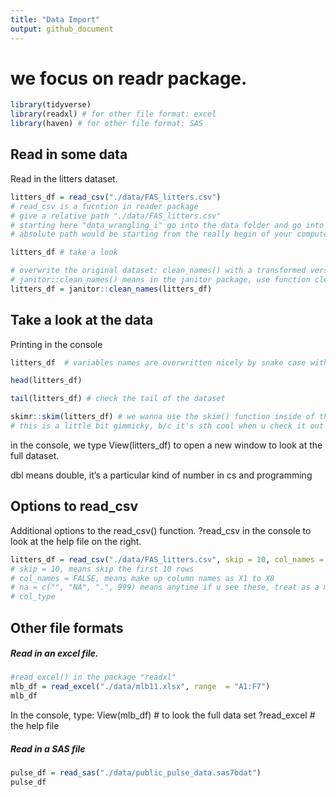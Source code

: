 ```yaml
---
title: "Data Import"
output: github_document
---
```


# we focus on readr package.

```r
library(tidyverse)
library(readxl) # for other file format: excel
library(haven) # for other file format: SAS

```

## Read in some data

Read in the litters dataset.

```r
litters_df = read_csv("./data/FAS_litters.csv") 
# read_csv is a fucntion in reader package
# give a relative path "./data/FAS_litters.csv"
# starting here "data_wrangling_i" go into the data folder and go into fas litters.csv
# absolute path would be starting from the really begin of your computer, says the desktop

litters_df # take a look

# overwrite the original dataset: clean_names() with a transformed version
# janitor::clean_names() means in the janitor package, use function clean_names(); or we can load the package by library(janitor), but we're not, b/c clean_names() is the only function we use.
litters_df = janitor::clean_names(litters_df)

```

## Take a look at the data

Printing in the console

```r
litters_df  # variables names are overwritten nicely by snake case with no special characters

```

```r
head(litters_df)
```

```r
tail(litters_df) # check the tail of the dataset
```

```r
skimr::skim(litters_df) # we wanna use the skim() function inside of the package "skimr"
# this is a little bit gimmicky, b/c it's sth cool when u check it out and then u almost end up never use it in practice
```

in the console, we type View(litters_df) to open a new window to look at the full dataset.

dbl means double, it's a particular kind of number in cs and programming

## Options to read_csv
Additional options to the read_csv() function.
?read_csv in the console to look at the help file on the right.

```r
litters_df = read_csv("./data/FAS_litters.csv", skip = 10, col_names = FALSE) 
# skip = 10, means skip the first 10 rows
# col_names = FALSE, means make up column names as X1 to X8 
# na = c("", "NA", ".", 999) means anytime if u see these, treat as a missing value
# col_type
```

## Other file formats

##### Read in an excel file.

```r
#read_excel() in the package "readxl"
mlb_df = read_excel("./data/mlb11.xlsx", range  = "A1:F7") 
mlb_df
```

In the console, type:
View(mlb_df) # to look the full data set
?read_excel # the help file

##### Read in a SAS file

```r
pulse_df = read_sas("./data/public_pulse_data.sas7bdat")
pulse_df
```


